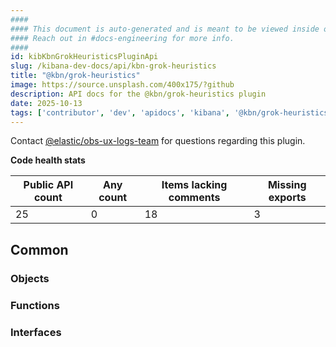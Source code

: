 ```yaml
---
####
#### This document is auto-generated and is meant to be viewed inside our experimental, new docs system.
#### Reach out in #docs-engineering for more info.
####
id: kibKbnGrokHeuristicsPluginApi
slug: /kibana-dev-docs/api/kbn-grok-heuristics
title: "@kbn/grok-heuristics"
image: https://source.unsplash.com/400x175/?github
description: API docs for the @kbn/grok-heuristics plugin
date: 2025-10-13
tags: ['contributor', 'dev', 'apidocs', 'kibana', '@kbn/grok-heuristics']
---
```




Contact [@elastic/obs-ux-logs-team](https://github.com/orgs/elastic/teams/obs-ux-logs-team) for questions regarding this plugin.

**Code health stats**

| Public API count  | Any count | Items lacking comments | Missing exports |
|-------------------|-----------|------------------------|-----------------|
| 25 | 0 | 18 | 3 |

## Common

### Objects
<DocDefinitionList data={kbnGrokHeuristicsObj.common.objects}/>

### Functions
<DocDefinitionList data={kbnGrokHeuristicsObj.common.functions}/>

### Interfaces
<DocDefinitionList data={kbnGrokHeuristicsObj.common.interfaces}/>

